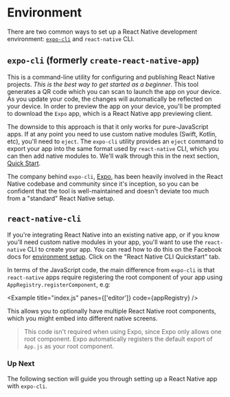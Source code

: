 
# Environment

There are two common ways to set up a React Native development environment: [`expo-cli`](https://docs.expo.io/workflow/expo-cli/) and `react-native` CLI.

## `expo-cli` (formerly `create-react-native-app`)

This is a command-line utility for configuring and publishing React Native projects. _This is the best way to get started as a beginner_. This tool generates a QR code which you can scan to launch the app on your device. As you update your code, the changes will automatically be reflected on your device. In order to preview the app on your device, you'll be prompted to download the `Expo` app, which is a React Native app previewing client.

The downside to this approach is that it only works for pure-JavaScript apps. If at any point you need to use custom native modules (Swift, Kotlin, etc), you'll need to `eject`. The `expo-cli` utility provides an `eject` command to export your app into the same format used by `react-native` CLI, which you can then add native modules to.
We'll walk through this in the next section, [Quick Start](/environment/quick_start).

The company behind `expo-cli`, [Expo](https://expo.io/), has been heavily involved in the React Native codebase and community since it's inception, so you can be confident that the tool is well-maintained and doesn't deviate too much from a "standard" React Native setup.

## `react-native-cli`

If you're integrating React Native into an existing native app, or if you know you'll need custom native modules in your app, you'll want to use the `react-native` CLI to create your app. You can read how to do this on the Facebook docs for [environment setup](https://reactnative.dev/docs/environment-setup). Click on the "React Native CLI Quickstart" tab.

In terms of the JavaScript code, the main difference from `expo-cli` is that `react-native` apps require registering the root component of your app using `AppRegistry.registerComponent`, e.g:

<Example title="index.js" panes={['editor']} code={appRegistry} />

This allows you to optionally have multiple React Native root components, which you might embed into different native screens.

> This code isn't required when using Expo, since Expo only allows one root component. Expo automatically registers the default export of `App.js` as your root component.

### Up Next

The following section will guide you through setting up a React Native app with `expo-cli`.
